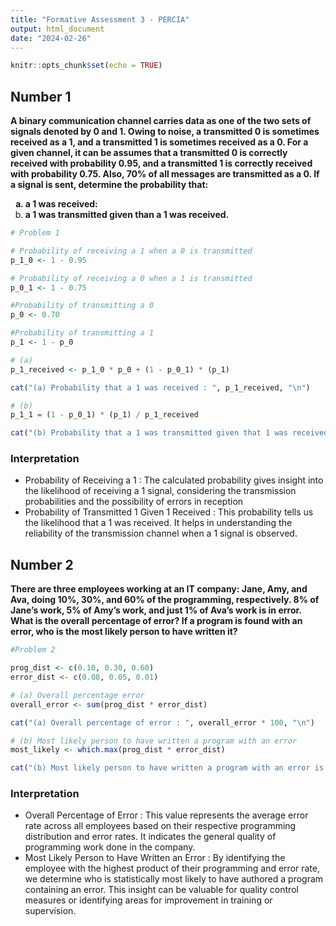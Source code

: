 ---
title: "Formative Assessment 3 - PERCIA"
output: html_document
date: "2024-02-26"
---

```{r setup, include=FALSE}
knitr::opts_chunk$set(echo = TRUE)
```

## Number 1 

<b> A binary communication channel carries data as one of the two sets of signals denoted by 0 and 1. Owing to noise, a transmitted 0 is sometimes received as a 1, and a transmitted 1 is sometimes received as a 0. For a given channel, it can be assumes that a transmitted 0 is correctly received with probability 0.95, and a transmitted 1 is correctly received with probability 0.75. Also, 70% of all messages are transmitted as a 0. If a signal is sent, determine the probability that:

(a) a 1 was received:
(b) a 1 was transmitted given than a 1 was received. </b>


```{r}
# Problem 1

# Probability of receiving a 1 when a 0 is transmitted
p_1_0 <- 1 - 0.95

# Probability of receiving a 0 when a 1 is transmitted
p_0_1 <- 1 - 0.75

#Probability of transmitting a 0
p_0 <- 0.70

#Probability of transmitting a 1
p_1 <- 1 - p_0

# (a)
p_1_received <- p_1_0 * p_0 + (1 - p_0_1) * (p_1)

cat("(a) Probability that a 1 was received : ", p_1_received, "\n")

# (b)
p_1_1 = (1 - p_0_1) * (p_1) / p_1_received

cat("(b) Probability that a 1 was transmitted given that 1 was received : ", p_1_1, "\n\n")
```

### Interpretation
* Probability of Receiving a 1 : The calculated probability gives insight into the likelihood of receiving a 1 signal, considering the transmission probabilities and the possibility of errors in reception
* Probability of Transmitted 1 Given 1 Received : This probability tells us the likelihood that a 1 was received. It helps in understanding the reliability of the transmission channel when a 1 signal is observed.


## Number 2

<b> There are three employees working at an IT company: Jane, Amy, and Ava, doing 10%, 30%, and 60% of the programming, respectively. 8% of Jane's work, 5% of Amy's work, and just 1% of Ava's work is in error. What is the overall percentage of error? If a program is found with an error, who is the most likely person to have written it? </b>


```{r}
#Problem 2

prog_dist <- c(0.10, 0.30, 0.60)
error_dist <- c(0.08, 0.05, 0.01)

# (a) Overall percentage error
overall_error <- sum(prog_dist * error_dist)

cat("(a) Overall percentage of error : ", overall_error * 100, "\n")

# (b) Most likely person to have written a program with an error 
most_likely <- which.max(prog_dist * error_dist)

cat("(b) Most likely person to have written a program with an error is : ", c("Jane","Amy","Ava")[most_likely], "\n")
```

### Interpretation
* Overall Percentage of Error : This value represents the average error rate across all employees based on their respective programming distribution and error rates. It indicates the general quality of programming work done in the company.
* Most Likely Person to Have Written an Error : By identifying the employee with the highest product of their programming and error rate, we determine who is statistically most likely to have authored a program containing an error. This insight can be valuable for quality control measures or identifying areas for improvement in training or supervision.